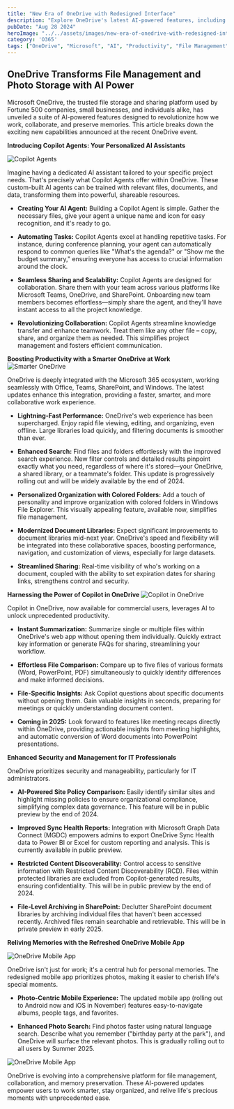 ```yaml
---
title: "New Era of OneDrive with Redesigned Interface"
description: "Explore OneDrive's latest AI-powered features, including Copilot Agents, enhanced productivity tools, and a revamped mobile experience for both work and personal use."
pubDate: "Aug 28 2024"
heroImage: "../../assets/images/new-era-of-onedrive-with-redesigned-interface.jpg"
category: 'O365'
tags: ["OneDrive", "Microsoft", "AI", "Productivity", "File Management", "Collaboration"]
---
```


## OneDrive Transforms File Management and Photo Storage with AI Power

Microsoft OneDrive, the trusted file storage and sharing platform used by Fortune 500 companies, small businesses, and individuals alike, has unveiled a suite of AI-powered features designed to revolutionize how we work, collaborate, and preserve memories.  This article breaks down the exciting new capabilities announced at the recent OneDrive event.

**Introducing Copilot Agents: Your Personalized AI Assistants**

![Copilot Agents](https://ik.imagekit.io/mhvgbp9xk/Rob_Nunez_1-1728405116339.png?updatedAt=1728423410201)

Imagine having a dedicated AI assistant tailored to your specific project needs.  That's precisely what Copilot Agents offer within OneDrive.  These custom-built AI agents can be trained with relevant files, documents, and data, transforming them into powerful, shareable resources.

* **Creating Your AI Agent:** Building a Copilot Agent is simple.  Gather the necessary files, give your agent a unique name and icon for easy recognition, and it's ready to go.

* **Automating Tasks:** Copilot Agents excel at handling repetitive tasks.  For instance, during conference planning, your agent can automatically respond to common queries like "What's the agenda?" or "Show me the budget summary," ensuring everyone has access to crucial information around the clock.

* **Seamless Sharing and Scalability:** Copilot Agents are designed for collaboration. Share them with your team across various platforms like Microsoft Teams, OneDrive, and SharePoint.  Onboarding new team members becomes effortless—simply share the agent, and they'll have instant access to all the project knowledge.

* **Revolutionizing Collaboration:** Copilot Agents streamline knowledge transfer and enhance teamwork. Treat them like any other file – copy, share, and organize them as needed.  This simplifies project management and fosters efficient communication.

**Boosting Productivity with a Smarter OneDrive at Work**
![Smarter OneDrive](https://ik.imagekit.io/mhvgbp9xk/Rob_Nunez_0-1728404475198.png?updatedAt=1728423309083)

OneDrive is deeply integrated with the Microsoft 365 ecosystem, working seamlessly with Office, Teams, SharePoint, and Windows.  The latest updates enhance this integration, providing a faster, smarter, and more collaborative work experience.

* **Lightning-Fast Performance:** OneDrive's web experience has been supercharged.  Enjoy rapid file viewing, editing, and organizing, even offline.  Large libraries load quickly, and filtering documents is smoother than ever.

* **Enhanced Search:**  Find files and folders effortlessly with the improved search experience.  New filter controls and detailed results pinpoint exactly what you need, regardless of where it's stored—your OneDrive, a shared library, or a teammate's folder.  This update is progressively rolling out and will be widely available by the end of 2024.

* **Personalized Organization with Colored Folders:** Add a touch of personality and improve organization with colored folders in Windows File Explorer.  This visually appealing feature, available now, simplifies file management.

* **Modernized Document Libraries:**  Expect significant improvements to document libraries mid-next year.  OneDrive's speed and flexibility will be integrated into these collaborative spaces, boosting performance, navigation, and customization of views, especially for large datasets.

* **Streamlined Sharing:** Real-time visibility of who's working on a document, coupled with the ability to set expiration dates for sharing links, strengthens control and security.

**Harnessing the Power of Copilot in OneDrive**
![Copilot in OneDrive](https://ik.imagekit.io/mhvgbp9xk/Rob_Nunez_1-1728405116339.png?updatedAt=1728423410201)

Copilot in OneDrive, now available for commercial users, leverages AI to unlock unprecedented productivity.

* **Instant Summarization:**  Summarize single or multiple files within OneDrive's web app without opening them individually.  Quickly extract key information or generate FAQs for sharing, streamlining your workflow.

* **Effortless File Comparison:** Compare up to five files of various formats (Word, PowerPoint, PDF) simultaneously to quickly identify differences and make informed decisions.

* **File-Specific Insights:** Ask Copilot questions about specific documents without opening them.  Gain valuable insights in seconds, preparing for meetings or quickly understanding document content.

* **Coming in 2025:**  Look forward to features like meeting recaps directly within OneDrive, providing actionable insights from meeting highlights, and automatic conversion of Word documents into PowerPoint presentations.

**Enhanced Security and Management for IT Professionals**

OneDrive prioritizes security and manageability, particularly for IT administrators.

* **AI-Powered Site Policy Comparison:**  Easily identify similar sites and highlight missing policies to ensure organizational compliance, simplifying complex data governance.  This feature will be in public preview by the end of 2024.

* **Improved Sync Health Reports:**  Integration with Microsoft Graph Data Connect (MGDC) empowers admins to export OneDrive Sync Health data to Power BI or Excel for custom reporting and analysis. This is currently available in public preview.

* **Restricted Content Discoverability:**  Control access to sensitive information with Restricted Content Discoverability (RCD).  Files within protected libraries are excluded from Copilot-generated results, ensuring confidentiality. This will be in public preview by the end of 2024.

* **File-Level Archiving in SharePoint:**  Declutter SharePoint document libraries by archiving individual files that haven't been accessed recently. Archived files remain searchable and retrievable.  This will be in private preview in early 2025.

**Reliving Memories with the Refreshed OneDrive Mobile App**


<div class="flex justify-center">
  <Image 
    src="https://ik.imagekit.io/mhvgbp9xk/Rob_Nunez_0-1728405781628.png?updatedAt=1728423454207" 
    alt="OneDrive Mobile App" 
    width={560} 
    height={315} 
    class="max-w-full h-auto"
  />
</div>

OneDrive isn't just for work; it's a central hub for personal memories.  The redesigned mobile app prioritizes photos, making it easier to cherish life's special moments.

* **Photo-Centric Mobile Experience:**  The updated mobile app (rolling out to Android now and iOS in November) features easy-to-navigate albums, people tags, and favorites.

* **Enhanced Photo Search:** Find photos faster using natural language search. Describe what you remember ("birthday party at the park"), and OneDrive will surface the relevant photos. This is gradually rolling out to all users by Summer 2025.
 
<div class="flex justify-center">
  <Image 
    src="https://ik.imagekit.io/mhvgbp9xk/Rob_Nunez_2-1728405160012.png?updatedAt=1728423428416" 
    alt="OneDrive Mobile App" 
    width={560} 
    height={315} 
    class="max-w-full h-auto"
  />
</div>

OneDrive is evolving into a comprehensive platform for file management, collaboration, and memory preservation.  These AI-powered updates empower users to work smarter, stay organized, and relive life's precious moments with unprecedented ease.

